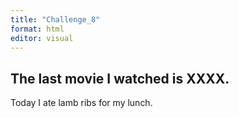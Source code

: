 ```yaml
---
title: "Challenge_8"
format: html
editor: visual
---
```


## The last movie I watched is XXXX.

Today I ate lamb ribs for my lunch.

